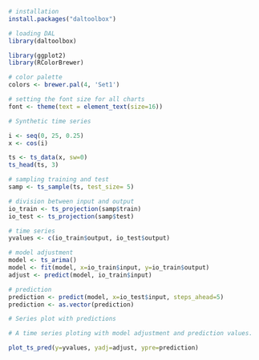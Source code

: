 ```r
# installation 
install.packages("daltoolbox")

# loading DAL
library(daltoolbox) 
```

```r
library(ggplot2)
library(RColorBrewer)

# color palette
colors <- brewer.pal(4, 'Set1')

# setting the font size for all charts
font <- theme(text = element_text(size=16))
```

```r
# Synthetic time series

i <- seq(0, 25, 0.25)
x <- cos(i)

ts <- ts_data(x, sw=0)
ts_head(ts, 3)
```

```r
# sampling training and test
samp <- ts_sample(ts, test_size= 5)

# division between input and output
io_train <- ts_projection(samp$train)
io_test <- ts_projection(samp$test)

# time series
yvalues <- c(io_train$output, io_test$output)

# model adjustment
model <- ts_arima()
model <- fit(model, x=io_train$input, y=io_train$output)
adjust <- predict(model, io_train$input)

# prediction
prediction <- predict(model, x=io_test$input, steps_ahead=5)
prediction <- as.vector(prediction)
```

```r
# Series plot with predictions

# A time series ploting with model adjustment and prediction values. 

plot_ts_pred(y=yvalues, yadj=adjust, ypre=prediction)
```

